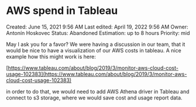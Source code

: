 # AWS spend in Tableau

Created: June 15, 2021 9:56 AM
Last edited: April 19, 2022 9:56 AM
Owner: Antonín Hoskovec
Status: Abandoned
Estimation: up to 8 hours
Priority: mid

May I ask you for a favor? We were having a discussion in our team, that it would be nice to have a visualization of our AWS costs in tableau. A nice example how this might work is here:

[https://www.tableau.com/about/blog/2019/3/monitor-aws-cloud-cost-usage-102383](https://www.tableau.com/about/blog/2019/3/monitor-aws-cloud-cost-usage-102383)

in order to do that, we would need to add AWS Athena driver in Tableau and connect to s3 storage, where we would save cost and usage report data.